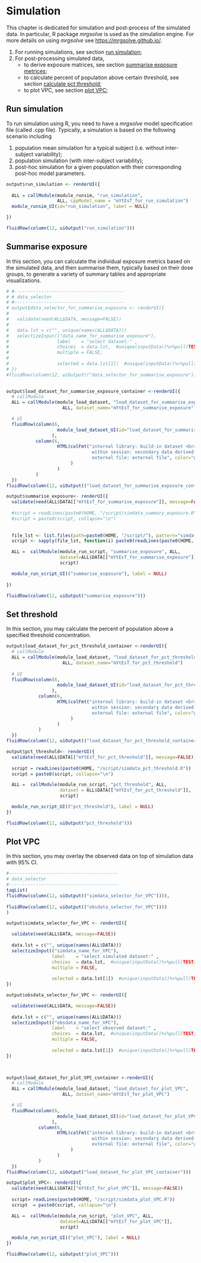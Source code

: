  

# Simulation <a name="chapter_simulation"></a>

This chapter is dedicated for simulation and post-process of the simulated data. 
In particular, R package *mrgsolve* is used as the simulation engine. 
For more details on using *mrgsolve* see <https://mrgsolve.github.io/>.

1. For running simulations, see section [run simulation](#sec_run_sim); 
2. For post-processing simulated data, 
    + to derive exposure matrices, see section [summarise exposure metrices](#sec_summarise_exposure); 
    + to calculate percent of population above certain threshold, 
      see section [calculate pct threshold](#sec_pct_threshold); 
    + to plot VPC, see section [plot VPC](#sec_plot_VPC); 
  
 

## Run simulation <a name="sec_run_sim"></a>

To run simulation using R, you need to have a *mrgsolve* model specification file (called .cpp file). 
Typically, a simulation is based on the following scenario including 

1. population mean simulation for a typical subject (i.e. without inter-subject variability); 
2. population simulation (with inter-subject variability); 
3. post-hoc simulation for a given population with their corresponding post-hoc model parameters.

```r
output$run_simulation <- renderUI({ 
   
  ALL = callModule(module_runsim, "run_simulation", 
                   ALL, cppModel_name = "mYtEsT_for_run_simulation")  
  module_runsim_UI(id="run_simulation", label = NULL)

})

fluidRow(column(12, uiOutput("run_simulation")))
```

 
 
## Summarise exposure <a name="sec_summarise_exposure"></a>
In this section, you can calculate the individual exposure metrics 
based on the simulated data, and then summarise them, typically based on their dose groups, 
to generate a variety of summary tables and appropriate visualizations. 

```r
# #-----------------------------------------
# # data_selector
# #-----------------------------------------
# output$data_selector_for_summarise_exposure <- renderUI({
# 
#   validate(need(ALL$DATA, message=FALSE))
#   
#   data.lst = c("", unique(names(ALL$DATA)))
#   selectizeInput(("data_name_for_summarise_exposure"), 
#                  label    = "select dataset:" , 
#                  choices  = data.lst,  #unique(inputData()%>%pull(TEST)),    
#                  multiple = FALSE, 
#                  
#                  selected = data.lst[1])  #unique(inputData()%>%pull(TEST))[1])   
# })
#fluidRow(column(12, uiOutput(("data_selector_for_summarise_exposure"))))
  
```


```r
output$load_dataset_for_summarise_exposure_container <-renderUI({
  # callModule  
  ALL = callModule(module_load_dataset, "load_dataset_for_summarise_exposure", 
                     ALL, dataset_name="mYtEsT_for_summarise_exposure")

  # UI  
  fluidRow(column(6, 
                   module_load_dataset_UI(id="load_dataset_for_summarise_exposure", label=NULL)
                 ), 
           column(6, 
                   HTML(colFmt("internal library: build-in dataset <br>
                                within session: secondary data derived <br> 
                                external file: external file", color="gray")
                        )
                   )
           )  
  })
fluidRow(column(12, uiOutput(("load_dataset_for_summarise_exposure_container"))))
```
 
  
```r
output$summarise_exposure<- renderUI({  
  validate(need(ALL$DATA[["mYtEsT_for_summarise_exposure"]], message=FALSE))
  
  #script = readLines(paste0(HOME, "/script/simdata_summary_exposure.R"))
  #script = paste0(script, collapse="\n")
  
  
  file_lst <- list.files(path=paste0(HOME, "/script/"), pattern="simdata_summary_exposure")
  script <- sapply(file_lst, function(i) paste0(readLines(paste0(HOME, "/script/", i)), collapse="\n") ) %>% unlist()

  ALL =  callModule(module_run_script, "summarise_exposure", ALL, 
                    dataset=ALL$DATA[["mYtEsT_for_summarise_exposure"]], 
                    script)

  module_run_script_UI(("summarise_exposure"), label = NULL) 
     
})

fluidRow(column(12, uiOutput("summarise_exposure")))
```
  


## Set threshold <a name="sec_pct_threshold"></a>
In this section, you may calculate the percent of population above a specified threshold concentration.  

 
```r
output$load_dataset_for_pct_threshold_container <-renderUI({
  # callModule 
  ALL = callModule(module_load_dataset, "load_dataset_for_pct_threshold", 
                     ALL, dataset_name="mYtEsT_for_pct_threshold")
  
  # UI  
  fluidRow(column(6, 
                   module_load_dataset_UI(id="load_dataset_for_pct_threshold", label=NULL)
                 ), 
            column(6, 
                   HTML(colFmt("internal library: build-in dataset <br>
                                within session: secondary data derived <br> 
                                external file: external file", color="gray")
                        )
                   )
            )  
  })
fluidRow(column(12, uiOutput(("load_dataset_for_pct_threshold_container"))))
```


```r
output$pct_threshold<- renderUI({  
  validate(need(ALL$DATA[["mYtEsT_for_pct_threshold"]], message=FALSE))
  
  script = readLines(paste0(HOME, "/script/simdata_pct_threshold.R"))
  script = paste0(script, collapse="\n")

  ALL =  callModule(module_run_script, "pct_threshold", ALL, 
                    dataset = ALL$DATA[["mYtEsT_for_pct_threshold"]], 
                    script)

  module_run_script_UI(("pct_threshold"), label = NULL) 
})

fluidRow(column(12, uiOutput("pct_threshold")))
```
  

## Plot VPC <a name="sec_plot_VPC"></a>
In this section, you may overlay the observed data on top of simulation data with 95% CI. 

```r
#-----------------------------------------
# data_selector
#-----------------------------------------
tagList(
fluidRow(column(12, uiOutput(("simdata_selector_for_VPC")))),
  
fluidRow(column(12, uiOutput(("obsdata_selector_for_VPC"))))
)

output$simdata_selector_for_VPC <- renderUI({

  validate(need(ALL$DATA, message=FALSE))
  
  data.lst = c("", unique(names(ALL$DATA)))
  selectizeInput(("simdata_name_for_VPC"), 
                 label    = "select simulated dataset:" , 
                 choices  = data.lst,  #unique(inputData()%>%pull(TEST)),    
                 multiple = FALSE, 
                 
                 selected = data.lst[1])  #unique(inputData()%>%pull(TEST))[1])   
})

output$obsdata_selector_for_VPC <- renderUI({

  validate(need(ALL$DATA, message=FALSE))
  
  data.lst = c("", unique(names(ALL$DATA)))
  selectizeInput(("obsdata_name_for_VPC"), 
                 label    = "select observed dataset:" , 
                 choices  = data.lst,  #unique(inputData()%>%pull(TEST)),    
                 multiple = FALSE, 
                 
                 selected = data.lst[1])  #unique(inputData()%>%pull(TEST))[1])   
})

  

```
 
  


```r
output$load_dataset_for_plot_VPC_container <-renderUI({
  # callModule 
  ALL = callModule(module_load_dataset, "load_dataset_for_plot_VPC", 
                     ALL, dataset_name="mYtEsT_for_plot_VPC")

  # UI  
  fluidRow(column(6, 
                   module_load_dataset_UI(id="load_dataset_for_plot_VPC", label=NULL)
                 ), 
            column(6, 
                   HTML(colFmt("internal library: build-in dataset <br>
                                within session: secondary data derived <br> 
                                external file: external file", color="gray")
                        )
                   )
            )  
  })
fluidRow(column(12, uiOutput("load_dataset_for_plot_VPC_container")))
```


```r
output$plot_VPC<- renderUI({  
  validate(need(ALL$DATA[["mYtEsT_for_plot_VPC"]], message=FALSE))
  
  script= readLines(paste0(HOME, "/script/simdata_plot_VPC.R"))
  script  = paste0(script, collapse="\n")

  ALL =  callModule(module_run_script, "plot_VPC", ALL, 
                    dataset=ALL$DATA[["mYtEsT_for_plot_VPC"]], 
                    script)

  module_run_script_UI(("plot_VPC"), label = NULL) 
})

fluidRow(column(12, uiOutput("plot_VPC")))
```
 
  
 
